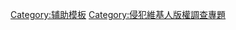 {{Encourage
|title       = 維基人資產保護者
|link        = Wikipedia:侵犯維基人版權調查專題
|stripe      = {{{stripe|1}}}
|bgcolor     = white
|stripecolor = green
|fontcolor   = black
|align       = {{{align|right}}}
}}
<includeonly></includeonly><noinclude>[[Category:辅助模板]]</noinclude>[[Category:侵犯維基人版權調查專題]]